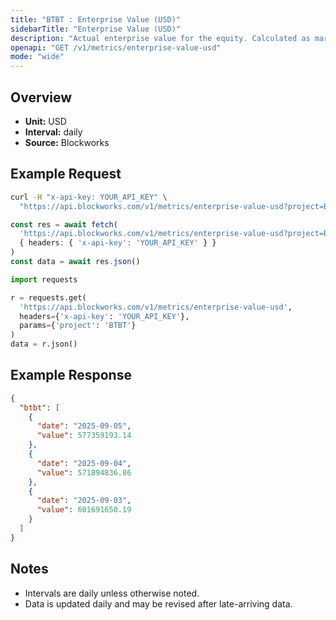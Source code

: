 ```yaml
---
title: "BTBT : Enterprise Value (USD)"
sidebarTitle: "Enterprise Value (USD)"
description: "Actual enterprise value for the equity. Calculated as market cap - liabilities + assets"
openapi: "GET /v1/metrics/enterprise-value-usd"
mode: "wide"
---
```


## Overview

- **Unit:** USD
- **Interval:** daily
- **Source:** Blockworks

## Example Request

<CodeGroup>

```bash cURL
curl -H "x-api-key: YOUR_API_KEY" \
  "https://api.blockworks.com/v1/metrics/enterprise-value-usd?project=BTBT"
```

```typescript TypeScript
const res = await fetch(
  'https://api.blockworks.com/v1/metrics/enterprise-value-usd?project=BTBT',
  { headers: { 'x-api-key': 'YOUR_API_KEY' } }
)
const data = await res.json()
```

```python Python
import requests

r = requests.get(
  'https://api.blockworks.com/v1/metrics/enterprise-value-usd',
  headers={'x-api-key': 'YOUR_API_KEY'},
  params={'project': 'BTBT'}
)
data = r.json()
```

</CodeGroup>

## Example Response

```json
{
  "btbt": [
    {
      "date": "2025-09-05",
      "value": 577359193.14
    },
    {
      "date": "2025-09-04",
      "value": 571894836.86
    },
    {
      "date": "2025-09-03",
      "value": 601691650.19
    }
  ]
}
```

## Notes
- Intervals are daily unless otherwise noted.
- Data is updated daily and may be revised after late-arriving data.
